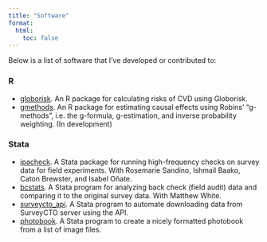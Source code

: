 ```yaml
---
title: "Software"
format:
  html: 
    toc: false
---
```


Below is a list of software that I've developed or contributed to:

### R 
- [globorisk](https://boyercb.github.io/globorisk). An R package for calculating risks of CVD using Globorisk.
- [gmethods](https://github.com/boyercb/gmethods). An R package for estimating causal effects using Robins' "g-methods", i.e. the g-formula, g-estimation, and inverse probability weighting. (In development)

### Stata 
- [ipacheck](https://github.com/PovertyAction/high-frequency-checks). A Stata package for running high-frequency checks on survey data for field experiments. With Rosemarie Sandino, Ishmail Baako, Caton Brewster, and Isabel Oñate. 
- [bcstats](https://github.com/PovertyAction/bcstats). A Stata program for analyzing back check (field audit) data and comparing it to the original survey data. With Matthew White.
- [surveycto_api](https://github.com/PovertyAction/surveycto_api). A Stata program to automate downloading data from SurveyCTO server using the API.
- [photobook](https://github.com/PovertyAction/photobook). A Stata program to create a nicely formatted photobook from a list of image files.

